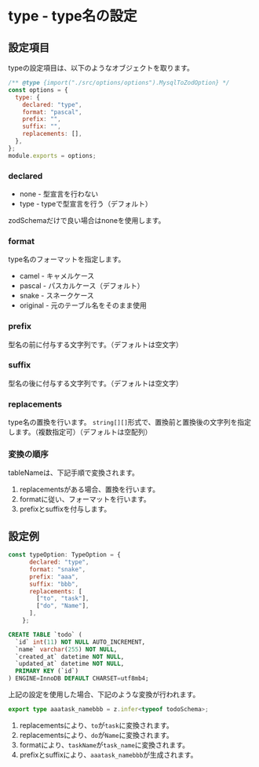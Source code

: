 # type - type名の設定

## 設定項目

typeの設定項目は、以下のようなオブジェクトを取ります。

```js
/** @type {import("./src/options/options").MysqlToZodOption} */
const options = {
  type: {
    declared: "type",
    format: "pascal",
    prefix: "",
    suffix: "",
    replacements: [],
  },
};
module.exports = options;
```

### declared

- none - 型宣言を行わない
- type - typeで型宣言を行う（デフォルト）

zodSchemaだけで良い場合はnoneを使用します。

### format

type名のフォーマットを指定します。

- camel - キャメルケース
- pascal - パスカルケース（デフォルト）
- snake - スネークケース
- original - 元のテーブル名をそのまま使用

### prefix

型名の前に付与する文字列です。（デフォルトは空文字）

### suffix

型名の後に付与する文字列です。（デフォルトは空文字）

### replacements

type名の置換を行います。
`string[][]`形式で、置換前と置換後の文字列を指定します。（複数指定可）（デフォルトは空配列）

### 変換の順序

tableNameは、下記手順で変換されます。

1. replacementsがある場合、置換を行います。
2. formatに従い、フォーマットを行います。
3. prefixとsuffixを付与します。

## 設定例

```js
const typeOption: TypeOption = {
      declared: "type",
      format: "snake",
      prefix: "aaa",
      suffix: "bbb",
      replacements: [
        ["to", "task"],
        ["do", "Name"],
      ],
    };
```

```sql
CREATE TABLE `todo` (
  `id` int(11) NOT NULL AUTO_INCREMENT,
  `name` varchar(255) NOT NULL,
  `created_at` datetime NOT NULL,
  `updated_at` datetime NOT NULL,
  PRIMARY KEY (`id`)
) ENGINE=InnoDB DEFAULT CHARSET=utf8mb4;
```

上記の設定を使用した場合、下記のような変換が行われます。

```ts
export type aaatask_namebbb = z.infer<typeof todoSchema>;
```

1. replacementsにより、`to`が`task`に変換されます。
2. replacementsにより、`do`が`Name`に変換されます。
3. formatにより、`taskName`が`task_name`に変換されます。
4. prefixとsuffixにより、`aaatask_namebbb`が生成されます。
